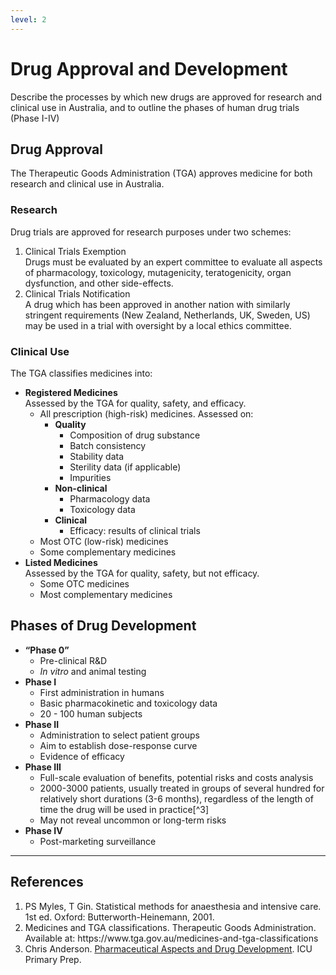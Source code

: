 ```yaml
---
level: 2
---
```


# Drug Approval and Development

:::CICM
Describe the processes by which new drugs are approved for research and clinical use in Australia, and to outline the phases of human drug trials (Phase I-IV)
:::

## Drug Approval

The Therapeutic Goods Administration (TGA) approves medicine for both research and clinical use in Australia.

### Research

Drug trials are approved for research purposes under two schemes:\

1. Clinical Trials Exemption\
Drugs must be evaluated by an expert committee to evaluate all aspects of pharmacology, toxicology, mutagenicity, teratogenicity, organ dysfunction, and other side-effects.
2. Clinical Trials Notification\
A drug which has been approved in another nation with similarly stringent requirements (New Zealand, Netherlands, UK, Sweden, US) may be used in a trial with oversight by a local ethics committee.

### Clinical Use

The TGA classifies medicines into:

* **Registered Medicines**\
Assessed by the TGA for quality, safety, and efficacy.
    * All prescription (high-risk) medicines. Assessed on:
        * **Quality**
            * Composition of drug substance
            * Batch consistency
            * Stability data
            * Sterility data (if applicable)
            * Impurities
        * **Non-clinical**
            * Pharmacology data
            * Toxicology data
        * **Clinical**
            * Efficacy: results of clinical trials
    * Most OTC (low-risk) medicines
    * Some complementary medicines
* **Listed Medicines**\
Assessed by the TGA for quality, safety, but not efficacy.
    * Some OTC medicines
    * Most complementary medicines

## Phases of Drug Development

* **"Phase 0"**
    * Pre-clinical R&D
    * *In vitro* and animal testing
* **Phase I**
    * First administration in humans
    * Basic pharmacokinetic and toxicology data
    * 20 - 100 human subjects
* **Phase II**
    * Administration to select patient groups
    * Aim to establish dose-response curve
    * Evidence of efficacy
* **Phase III**
    * Full-scale evaluation of benefits, potential risks and costs analysis
    * 2000-3000 patients, usually treated in groups of several hundred for relatively short durations (3-6 months), regardless of the length of time the drug will be used in practice[^3]
    * May not reveal uncommon or long-term risks
* **Phase IV**
    * Post-marketing surveillance

---

## References

1. PS Myles, T Gin. Statistical methods for anaesthesia and intensive care. 1st ed. Oxford: Butterworth-Heinemann, 2001.\
2. Medicines and TGA classifications. Therapeutic Goods Administration. Available at: https://www.tga.gov.au/medicines-and-tga-classifications\
3. Chris Anderson. [Pharmaceutical Aspects and Drug Development](https://icuprimaryprep.files.wordpress.com/2012/05/drug-development-and-pharmaceuticals.pdf). ICU Primary Prep.